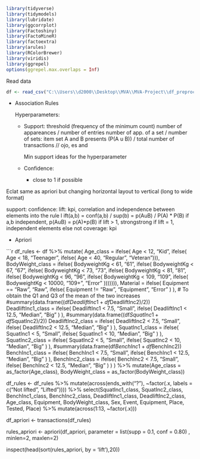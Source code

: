 ```r
library(tidyverse)
library(tidymodels)
library(lubridate)
library(ggcorrplot)
library(Factoshiny)
library(FactoMineR)
library(factoextra)
library(arules)
library(RColorBrewer)
library(viridis)
library(ggrepel)
options(ggrepel.max.overlaps = Inf)
```

Read data

```r
df <- read_csv("C:\\Users\\d2000\\Desktop\\MVA\\MVA-Project\\df_preprocessed.csv")
```

- Association Rules

    Hyperparameters:

    -   Support: threshold (frequency of the minimum count) number of appareances / number of entries number of app. of a set / number of sets: item set A and B presents (P(A u B)) / total number of transactions // ojo, es and

        Min support ideas for the hyperparameter

    -   Confidence:

        -   close to 1 if possible

Eclat same as apriori but changing horizontal layout to vertical (long to wide format)

support: confidence: lift: kpi, correlation and independence between elements into the rule l ift(a,b) = conf(a,b) / sup(b) = p(AuB) / P(A) \* P(B) if a,b independent, p(AuB) = p(A)\*p(B) if lift \> 1, strongstrong if lift = 1, independent elements else not coverage: kpi


-   Apriori

```r

df_rules <- df %>%
  mutate(
    Age_class = ifelse(
      Age < 12, "Kid", ifelse(
      Age < 18, "Teenager", ifelse(
      Age < 40, "Regular", "Veteran"))),
    BodyWeight_class = ifelse(
      BodyweightKg < 61, "61", ifelse(
      BodyweightKg < 67, "67", ifelse(
      BodyweightKg < 73, "73", ifelse(
      BodyweightKg < 81, "81", ifelse(
      BodyweightKg < 96, "96", ifelse(
      BodyweightKg < 109, "109", ifelse(
      BodyweightKg < 10000, "109+", "Error"
    ))))))),
    Material = ifelse(
      Equipment == "Raw", "Raw", ifelse(
      Equipment != "Raw", "Equipment", "Error"
      )
    ),
    # To obtain the Q1 and Q3 of the mean of the two increases
    #summary(data.frame((df$DeadliftInc1 + df$DeadliftInc2)/2))
    DeadliftInc1_class = ifelse(
      DeadliftInc1 < 7.5, "Small", ifelse(
      DeadliftInc1 < 12.5, "Median", "Big"
      )
    ),
    #summary(data.frame((df$SquatInc1 + df$SquatInc2)/2))
    DeadliftInc2_class = ifelse(
      DeadliftInc2 < 7.5, "Small", ifelse(
      DeadliftInc2 < 12.5, "Median", "Big"
      )
    ),
    SquatInc1_class = ifelse(
      SquatInc1 < 5, "Small", ifelse(
      SquatInc1 < 10, "Median", "Big"
      )
    ),
    SquatInc2_class = ifelse(
      SquatInc2 < 5, "Small", ifelse(
      SquatInc2 < 10, "Median", "Big"
      )
    ),
    #summary(data.frame(df$BenchInc1 + df$BenchInc2))
    BenchInc1_class = ifelse(
      BenchInc1 < 7.5, "Small", ifelse(
      BenchInc1 < 12.5, "Median", "Big"
      )
    ),
    BenchInc2_class = ifelse(
      BenchInc2 < 7.5, "Small", ifelse(
      BenchInc2 < 12.5, "Median", "Big"
      )
    )
    ) %>%
  mutate(Age_class = as_factor(Age_class),
         BodyWeight_class = as_factor(BodyWeight_class))


df_rules <- df_rules %>%
  mutate(across(ends_with("?"), ~factor(.x, labels = c("Not lifted", "Lifted")))) %>%
  select(SquatInc1_class, SquatInc2_class, BenchInc1_class, BenchInc2_class, DeadliftInc1_class, DeadliftInc2_class, Age_class, Equipment, BodyWeight_class, Sex, Event, Equipment, Place, Tested, Place) %>%
  mutate(across(1:13, ~factor(.x)))



df_apriori <- transactions(df_rules)

rules_apriori <- apriori(df_apriori, parameter = list(supp = 0.1, conf = 0.80) , minlen=2, maxlen=2)

inspect(head(sort(rules_apriori, by = 'lift'),20))
